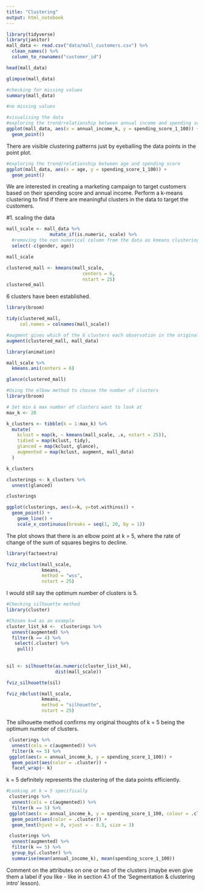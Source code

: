 ```yaml
---
title: "Clustering"
output: html_notebook
---
```


```r
library(tidyverse)
library(janitor)
mall_data <- read.csv("data/mall_customers.csv") %>% 
  clean_names() %>% 
  column_to_rownames("customer_id") 
```

```r
head(mall_data)
```

```r
glimpse(mall_data)
```

```r
#checking for missing values
summary(mall_data)

#no missing values
```

```r
#visualising the data
#exploring the trend/relationship between annual income and spending score
ggplot(mall_data, aes(x = annual_income_k, y = spending_score_1_100)) +
  geom_point()
```
There are visible clustering patterns just by eyeballing the data points in the point plot.
```r
#exploring the trend/relationship between age and spending score
ggplot(mall_data, aes(x = age, y = spending_score_1_100)) +
  geom_point()
```

We are interested in creating a marketing campaign to target customers based on their spending score and annual income. Perform a k-means clustering to find if there are meaningful clusters in the data to target the customers.

#1. scaling the data
```r
mall_scale <- mall_data %>%
                mutate_if(is.numeric, scale) %>% 
  #removing the non numerical column from the data as kmeans clustering can only work with numerical data for mathematical calulations. 
  select(-c(gender, age))

mall_scale
```
```r
clustered_mall <- kmeans(mall_scale, 
                            centers = 6, 
                            nstart = 25)
clustered_mall
```
6 clusters have been established.

```r
library(broom)

tidy(clustered_mall, 
     col.names = colnames(mall_scale))
```
```r
#augment gives which of the 6 clusters each observation in the original data set has been assigned to
augment(clustered_mall, mall_data)
```

```r
library(animation)

mall_scale %>% 
  kmeans.ani(centers = 6) 
```

```r
glance(clustered_mall)
```

```r
#Using the elbow method to choose the number of clusters
library(broom)

# Set min & max number of clusters want to look at 
max_k <- 20 

k_clusters <- tibble(k = 1:max_k) %>%
  mutate(
    kclust = map(k, ~ kmeans(mall_scale, .x, nstart = 25)), 
    tidied = map(kclust, tidy),
    glanced = map(kclust, glance),
    augmented = map(kclust, augment, mall_data)
  )

k_clusters
```

```r
clusterings <- k_clusters %>%
  unnest(glanced)

clusterings
```

```r
ggplot(clusterings, aes(x=k, y=tot.withinss)) +
  geom_point() +
    geom_line() +
    scale_x_continuous(breaks = seq(1, 20, by = 1))
```

The plot shows that there is an elbow point at k = 5, where the rate of change of the sum of squares begins to decline. 

```r
library(factoextra)
```

```r
fviz_nbclust(mall_scale, 
             kmeans, 
             method = "wss", 
             nstart = 25)
```

I would still say the optimum number of clusters is 5.

```r
#Checking silhouette method
library(cluster)

#Chosen k=4 as an example 
cluster_list_k4 <-  clusterings %>% 
  unnest(augmented) %>%
  filter(k == 4) %>%
   select(.cluster) %>%
    pull()
  
 
sil <- silhouette(as.numeric(cluster_list_k4), 
                  dist(mall_scale))

fviz_silhouette(sil)
```

```r
fviz_nbclust(mall_scale, 
             kmeans, 
             method = "silhouette", 
             nstart = 25)
```
The silhouette method confirms my original thoughts of k = 5 being the optimum number of clusters.


```r
 clusterings %>% 
  unnest(cols = c(augmented)) %>%
  filter(k <= 5) %>%
 ggplot(aes(x = annual_income_k, y = spending_score_1_100)) +
  geom_point(aes(color = .cluster)) + 
  facet_wrap(~ k)
```
k = 5 definitely represents the clustering of the data points efficiently.

```r
#Looking at k = 5 specifically
 clusterings %>% 
  unnest(cols = c(augmented)) %>%
  filter(k == 5) %>%
 ggplot(aes(x = annual_income_k, y = spending_score_1_100, colour = .cluster, label = age)) +
  geom_point(aes(color = .cluster)) +
  geom_text(hjust = 0, vjust = - 0.5, size = 3)
```

```r
 clusterings %>% 
  unnest(augmented) %>%
  filter(k == 5) %>%
  group_by(.cluster) %>%
  summarise(mean(annual_income_k), mean(spending_score_1_100))
```


Comment on the attributes on one or two of the clusters (maybe even give them a label if you like - like in section 4.1 of the ‘Segmentation & clustering intro’ lesson).
